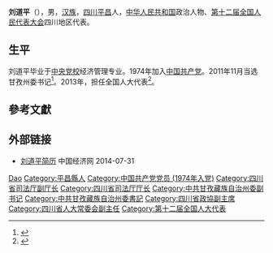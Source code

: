 '''刘道平'''（{{bd|1956年||}}），男，[[汉族|汉族]]，[[四川|四川]][[平昌县|平昌]]人，[[中华人民共和国|中华人民共和国]]政治人物、[[第十二届全国人民代表大会|第十二届全国人民代表大会]]四川地区代表。

== 生平 ==
刘道平毕业于[[中央党校|中央党校]]经济管理专业。1974年加入[[中国共产党|中国共产党]]。2011年11月当选甘孜州委书记<ref>{{cite web|accessdate=2014-06-17|url=http://district.ce.cn/newarea/roll/201111/28/t20111128_22872366.shtml|title=刘道平当选甘孜州委书记|publisher=中国经济网|archive-date=2016-03-04|archive-url=https://web.archive.org/web/20160304195724/http://district.ce.cn/newarea/roll/201111/28/t20111128_22872366.shtml|dead-url=no}}</ref>。2013年，担任全国人大代表<ref>{{cite news|title=全国人大代表信息-刘道平|url= http://210.82.31.1:8084/delegate/viewDelegate.action?dbid=122135|accessdate=2013-04-05|newspaper=全国人大网}}{{Dead link|date=2019年12月 |bot=InternetArchiveBot |fix-attempted=yes }}</ref>。

== 參考文獻 ==
{{reflist}}

== 外部链接 ==
* [http://district.ce.cn/newarea/sddy/201301/30/t20130130_24079775_3.shtml 刘道平简历]{{Wayback|url=http://district.ce.cn/newarea/sddy/201301/30/t20130130_24079775_3.shtml |date=20140513155723 }} 中国经济网 2014-07-31

{{中国政治人物小作品}}

{{Authority control}}
{{DEFAULTSORT:Liu刘}}
[[Category:刘姓|Dao]]
[[Category:平昌縣人|Category:平昌縣人]]
[[Category:中国共产党党员_(1974年入党)|Category:中国共产党党员 (1974年入党)]]
[[Category:四川省司法厅副厅长|Category:四川省司法厅副厅长]]
[[Category:四川省司法厅厅长|Category:四川省司法厅厅长]]
[[Category:中共甘孜藏族自治州委副书记|Category:中共甘孜藏族自治州委副书记]]
[[Category:中共甘孜藏族自治州委書記|Category:中共甘孜藏族自治州委書記]]
[[Category:四川省政協副主席|Category:四川省政協副主席]]
[[Category:四川省人大常委会副主任|Category:四川省人大常委会副主任]]
[[Category:第十二届全国人大代表|Category:第十二届全国人大代表]]